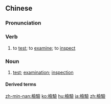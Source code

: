 {{also|检验}}
==Chinese==
{{zh-forms|s=检验}}

===Pronunciation===
{{zh-pron
|m=jiǎnyàn
|c=gim2 jim6
|h=pfs=kiám-ngiam
|mn=kiám-giām
|cat=v,n
}}

===Verb===
{{zh-verb}}

# to [[test]]; to [[examine]]; to [[inspect]]

===Noun===
{{zh-noun}}

# [[test]]; [[examination]]; [[inspection]]
#: {{zh-x|醫學 檢驗|medical '''test'''}}

====Derived terms====
{{zh-der|現實檢驗|遺囑檢驗}}

{{zh-cat|Intermediate}}

[[zh-min-nan:檢驗]]
[[ko:檢驗]]
[[hu:檢驗]]
[[ja:檢驗]]
[[zh:檢驗]]